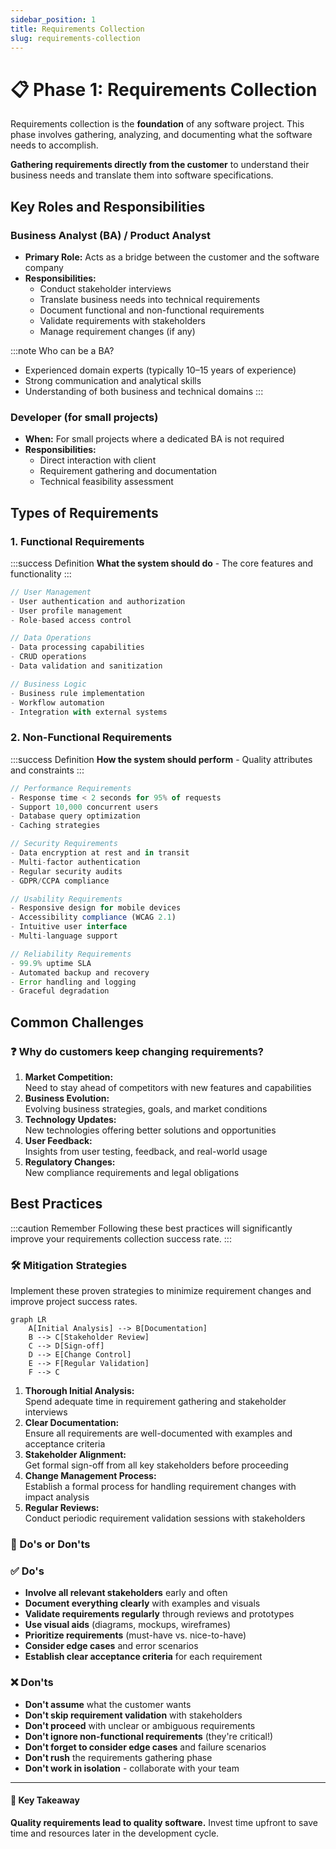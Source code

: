 ```yaml
---
sidebar_position: 1
title: Requirements Collection
slug: requirements-collection
---
```



# 📋 Phase 1: Requirements Collection



Requirements collection is the **foundation** of any software project. This phase involves gathering, analyzing, and documenting what the software needs to accomplish.

**Gathering requirements directly from the customer** to understand their business needs and translate them into software specifications.


## Key Roles and Responsibilities

<Tabs>
<TabItem value="ba" label="🎯 Business Analyst" default>

### Business Analyst (BA) / Product Analyst

- **Primary Role:** Acts as a bridge between the customer and the software company
- **Responsibilities:**
  - Conduct stakeholder interviews
  - Translate business needs into technical requirements
  - Document functional and non-functional requirements
  - Validate requirements with stakeholders
  - Manage requirement changes (if any)

:::note Who can be a BA?
- Experienced domain experts (typically 10–15 years of experience)
- Strong communication and analytical skills
- Understanding of both business and technical domains
:::

</TabItem>
<TabItem value="developer" label="👨‍💻 Developer">

### Developer (for small projects)

- **When:** For small projects where a dedicated BA is not required
- **Responsibilities:**
  - Direct interaction with client
  - Requirement gathering and documentation
  - Technical feasibility assessment

</TabItem>
</Tabs>

## Types of Requirements

<Tabs>
<TabItem value="functional" label="⚙️ Functional" default>

### 1. Functional Requirements

:::success Definition
**What the system should do** - The core features and functionality
:::

```typescript title="Examples:"
// User Management
- User authentication and authorization
- User profile management
- Role-based access control

// Data Operations
- Data processing capabilities
- CRUD operations
- Data validation and sanitization

// Business Logic
- Business rule implementation
- Workflow automation
- Integration with external systems
```

</TabItem>
<TabItem value="non-functional" label="⚡ Non-Functional">

### 2. Non-Functional Requirements

:::success Definition
**How the system should perform** - Quality attributes and constraints
:::

```typescript title="Examples:"
// Performance Requirements
- Response time < 2 seconds for 95% of requests
- Support 10,000 concurrent users
- Database query optimization
- Caching strategies

// Security Requirements
- Data encryption at rest and in transit
- Multi-factor authentication
- Regular security audits
- GDPR/CCPA compliance

// Usability Requirements
- Responsive design for mobile devices
- Accessibility compliance (WCAG 2.1)
- Intuitive user interface
- Multi-language support

// Reliability Requirements
- 99.9% uptime SLA
- Automated backup and recovery
- Error handling and logging
- Graceful degradation
```
</TabItem>
</Tabs>

## Common Challenges

### ❓ Why do customers keep changing requirements?

1. **Market Competition:**\
 Need to stay ahead of competitors with new features and capabilities
1. **Business Evolution:**\
 Evolving business strategies, goals, and market conditions  
1. **Technology Updates:**\
 New technologies offering better solutions and opportunities
1. **User Feedback:**\
 Insights from user testing, feedback, and real-world usage
1. **Regulatory Changes:**\
 New compliance requirements and legal obligations




## Best Practices

:::caution Remember
Following these best practices will significantly improve your requirements collection success rate.
:::

### 🛠️ Mitigation Strategies
Implement these proven strategies to minimize requirement changes and improve project success rates.


```mermaid title="Requirements Management Process"
graph LR
    A[Initial Analysis] --> B[Documentation]
    B --> C[Stakeholder Review]
    C --> D[Sign-off]
    D --> E[Change Control]
    E --> F[Regular Validation]
    F --> C
```

1. **Thorough Initial Analysis:**\
  Spend adequate time in requirement gathering and stakeholder interviews
2. **Clear Documentation:**\
  Ensure all requirements are well-documented with examples and acceptance criteria
3. **Stakeholder Alignment:**\
  Get formal sign-off from all key stakeholders before proceeding
4. **Change Management Process:**\
  Establish a formal process for handling requirement changes with impact analysis
5. **Regular Reviews:**\
  Conduct periodic requirement validation sessions with stakeholders

### 🤔 Do's or Don'ts

<div style={{display: 'grid', gridTemplateColumns: '1fr 1fr', gap: '2rem', margin: '2rem 0'}}>

<div>
<h3 style={{color: 'var(--ifm-color-success)', display: 'flex', alignItems: 'center', gap: '0.5rem'}}>
  ✅ Do's
</h3>

- **Involve all relevant stakeholders** early and often
- **Document everything clearly** with examples and visuals
- **Validate requirements regularly** through reviews and prototypes
- **Use visual aids** (diagrams, mockups, wireframes)
- **Prioritize requirements** (must-have vs. nice-to-have)
- **Consider edge cases** and error scenarios
- **Establish clear acceptance criteria** for each requirement

</div>

<div>
<h3 style={{color: 'var(--ifm-color-danger)', display: 'flex', alignItems: 'center', gap: '0.5rem'}}>
  ❌ Don'ts
</h3>

- **Don't assume** what the customer wants
- **Don't skip requirement validation** with stakeholders
- **Don't proceed** with unclear or ambiguous requirements
- **Don't ignore non-functional requirements** (they're critical!)
- **Don't forget to consider edge cases** and failure scenarios
- **Don't rush** the requirements gathering phase
- **Don't work in isolation** - collaborate with your team

</div>

</div>

---

<div style={{textAlign: 'center', margin: '2rem 0', padding: '1rem', backgroundColor: 'var(--ifm-color-emphasis-100)', borderRadius: '8px'}}>
<h4>🎯 Key Takeaway</h4>
<p><strong>Quality requirements lead to quality software.</strong> Invest time upfront to save time and resources later in the development cycle.</p>
</div>
